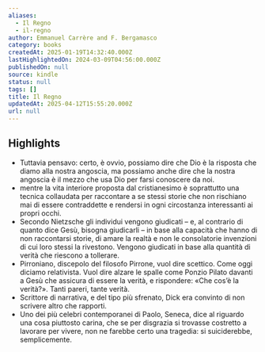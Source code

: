 ```yaml
---
aliases:
  - Il Regno
  - il-regno
author: Emmanuel Carrère and F. Bergamasco
category: books
createdAt: 2025-01-19T14:32:40.000Z
lastHighlightedOn: 2024-03-09T04:56:00.000Z
publishedOn: null
source: kindle
status: null
tags: []
title: Il Regno
updatedAt: 2025-04-12T15:55:20.000Z
url: null
---
```

## Highlights

- Tuttavia pensavo: certo, è ovvio, possiamo dire che Dio è la risposta che diamo alla nostra angoscia, ma possiamo anche dire che la nostra angoscia è il mezzo che usa Dio per farsi conoscere da noi.
- mentre la vita interiore proposta dal cristianesimo è soprattutto una tecnica collaudata per raccontare a se stessi storie che non rischiano mai di essere contraddette e rendersi in ogni circostanza interessanti ai propri occhi.
- Secondo Nietzsche gli individui vengono giudicati – e, al contrario di quanto dice Gesù, bisogna giudicarli – in base alla capacità che hanno di non raccontarsi storie, di amare la realtà e non le consolatorie invenzioni di cui loro stessi la rivestono. Vengono giudicati in base alla quantità di verità che riescono a tollerare.
- Pirroniano, discepolo del filosofo Pirrone, vuol dire scettico. Come oggi diciamo relativista. Vuol dire alzare le spalle come Ponzio Pilato davanti a Gesù che assicura di essere la verità, e rispondere: «Che cos’è la verità?». Tanti pareri, tante verità.
- Scrittore di narrativa, e del tipo più sfrenato, Dick era convinto di non scrivere altro che rapporti.
- Uno dei più celebri contemporanei di Paolo, Seneca, dice al riguardo una cosa piuttosto carina, che se per disgrazia si trovasse costretto a lavorare per vivere, non ne farebbe certo una tragedia: si suiciderebbe, semplicemente.

